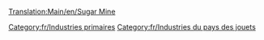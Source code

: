 [[Translation:Main/en/Sugar Mine]]{{en/-}}
{{Template:Industries/Fr
|image=SugarMine.png
|nom=Mine de sucre
|climats=[[Main/en/Climat/Fr#Pays des jouets|Pays des jouets]]
|accepte=Rien
|produit=[[Main/fr/Sucre|Sucre]]
|notes=Absent des autres [[Main/fr/Climat|climats]].
}}

[[Category:fr/Industries primaires]]
[[Category:fr/Industries du pays des jouets]]